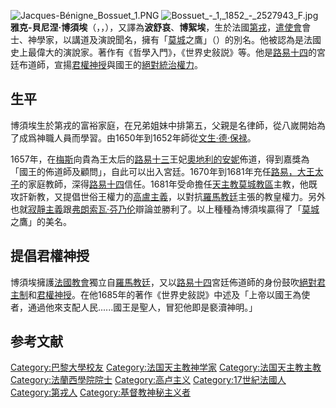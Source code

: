 {{Unreferenced|time=2020-09-01T23:42:52+00:00}}
[[File:Jacques-Bénigne_Bossuet_1.PNG|thumb]]
[[File:Bossuet_-_1,_1852_-_2527943_F.jpg|thumb]]
'''雅克-貝尼涅·博須埃'''（{{lang-fr|Jacques-Bénigne Bossuet}}，{{IPA-fr|bɔsɥɛ|lang}}，{{bd|1627年|9月27日|1704年|4月12日|catIdx=Bossuet, Jacques-Bénigne}}），又譯為'''波舒哀'''、'''博絮埃'''，生於法國[[第戎|第戎]]，[[遣使會|遣使會]]會士、神學家，以講道及演說聞名，擁有「[[莫城|莫城]]之鷹」（{{lang|fr|L'Aigle de Meaux}}）的別名。他被認為是法國史上最偉大的演說家。著作有《哲學入門》，《世界史敍説》等。他是[[路易十四|路易十四]]的宮廷布道師，宣揚[[君權神授|君權神授]]與國王的[[絕對君主制|絕對統治權力]]。

==生平==

博須埃生於第戎的富裕家庭，在兄弟姐妹中排第五，父親是名律師，從八嵗開始為了成爲神職人員而學習。由1650年到1652年師從[[文生·德·保禄|文生·德·保禄]]。

1657年，在[[梅斯|梅斯]]向貴為王太后的[[路易十三|路易十三]]王妃[[奧地利的安妮|奧地利的安妮]]佈道，得到嘉獎為「國王的佈道師及顧問」，自此可以出入宮廷。1670年到1681年充任[[路易，大王太子|路易，大王太子]]的家庭教師，深得[[路易十四|路易十四]]信任。1681年受命擔任[[天主教莫城教區|天主教莫城教區]]主教，他既攻訐新教，又提倡世俗王權力的[[高盧主義|高盧主義]]，以對抗[[羅馬教廷|羅馬教廷]]主張的教皇權力。另外也就[[寂靜主義|寂靜主義]]跟[[弗朗索瓦·芬乃伦|弗朗索瓦·芬乃伦]]辯論並勝利了。以上種種為博須埃贏得了「[[莫城|莫城]]之鷹」的美名。

==提倡君權神授==

博須埃擁護[[法國教會|法國教會]]獨立自[[羅馬教廷|羅馬教廷]]，又以[[路易十四|路易十四]]宮廷佈道師的身份鼓吹[[絕對君主制|絕對君主制]]和[[君權神授|君權神授]]。在他1685年的著作《世界史敍説》中述及「上帝以國王為使者，通過他來支配人民......國王是聖人，冒犯他即是褻瀆神明。」

== 参考文献 ==
{{Reflist}}

{{Authority control}}
{{DEFAULTSORT:bossuet}}
[[Category:巴黎大學校友|Category:巴黎大學校友]]
[[Category:法国天主教神学家|Category:法国天主教神学家]]
[[Category:法国天主教主教|Category:法国天主教主教]]
[[Category:法蘭西學院院士|Category:法蘭西學院院士]]
[[Category:高卢主义|Category:高卢主义]]
[[Category:17世紀法國人|Category:17世紀法國人]]
[[Category:第戎人|Category:第戎人]]
[[Category:基督教神秘主义者|Category:基督教神秘主义者]]
